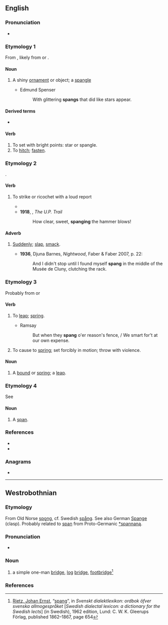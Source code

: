 {{also|Spang|spång}}
==English==

===Pronunciation===
* {{rhymes|en|æŋ}}

===Etymology 1===
From {{inh|en|enm|spang||a small piece of ornamental metal; spangle; small ornament; a bowl or cup}}, likely from {{der|en|dum|spange||buckle, clasp}} or {{der|en|ang|spang||buckle, clasp}}.

{{etymstub|en}}

====Noun====
{{en-noun}}

# {{lb|en|obsolete}} A shiny [[ornament]] or object; a [[spangle]]
#* Edmund Spenser
#*: With glittering '''spangs''' that did like stars appear.

====Derived terms====
* {{l|en|spangle}}

====Verb====
{{en-verb}}

# To set with bright points: star or spangle.
# To [[hitch]]; [[fasten]].

===Etymology 2===
{{onom|en}}.

====Verb====
{{en-verb}}

# {{lb|en|intransitive|of a flying object such as a bullet}} To strike or ricochet with a loud report
#* {{RQ:Crane Red Badge of Courage|18|173|Occasional bullets buzzed in the air and '''spanged''' into tree trunks.}}
#* '''1918''', {{w|Zane Grey}}, ''The U.P. Trail''
#*: How clear, sweet, '''spanging''' the hammer blows!

====Adverb====
{{en-adv|-}}

# {{lb|en|dated}} [[suddenly|Suddenly]]; [[slap]], [[smack]].
#* '''1936''', Djuna Barnes, ''Nightwood'', Faber & Faber 2007, p. 22:
#*: And I didn't stop until I found myself '''spang''' in the middle of the Musée de Cluny, clutching the rack.

===Etymology 3===
Probably from {{m|en|spring}} {{qualifier|verb}} or {{m|en|spank}} {{qualifier|verb}} {{rfv-etym|en}}

====Verb====
{{en-verb}}

# {{lb|en|intransitive|dialect|UK|Scotland}} To [[leap]]; [[spring]].
#* Ramsay
#*: But when they '''spang''' o'er reason's fence, / We smart for't at our own expense.
# {{lb|en|transitive|dialect|UK|Scotland}} To cause to [[spring]]; set forcibly in motion; throw with violence.

====Noun====
{{en-noun}}

# {{lb|en|Scotland}} A [[bound]] or [[spring]]; a [[leap]].
#: {{rfquotek|Sir Walter Scott}}

===Etymology 4===
See {{m|en|span}}

====Noun====
{{en-noun}}

# {{lb|en|Scotland}} A [[span]].

===References===
* {{R:Century 1911}}
* {{R:Webster 1913}}

===Anagrams===
* {{anagrams|en|a=agnps|Pangs|pangs}}

----

==Westrobothnian==
===Etymology===
From Old Norse [[spǫng]], cf. Swedish [[spång]]. See also German [[Spange]] (clasp). Probably related to [[span]] from Proto-Germanic [[Reconstruction:Proto-Germanic/spannaną|*spannaną]].

===Pronunciation===
* {{IPA|gmq-bot|[spɑ́ŋː]|[spɒ́ŋː]}} {{gmq-bot-pronu-note}}
*: {{rhymes|gmq-bot|áŋɡ}}

===Noun===
{{head|gmq-bot|noun|definite singular|spanga|plural|spinger|definite plural|spingren|g=f}}

# a simple one-man [[bridge]], [[log]] [[bridge]], [[footbridge]]<ref>[[w:sv:Ernst Rietz|Rietz, Johan Ernst]], “[http://runeberg.org/dialektl/0684.html spang]”, in ''Svenskt dialektlexikon: ordbok öfver svenska allmogespråket'' [''Swedish dialectal lexicon: a dictionary for the Swedish lects''] (in Swedish), 1962 edition, Lund: C. W. K. Gleerups Förlag, published 1862–1867, page 654</ref>

===References===
<references/>
